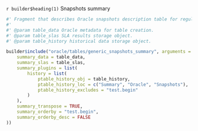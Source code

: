 `r builder$heading(1)` Snapshots summary

```r

#' Fragment that describes Oracle snapshots description table for regular report.
#'
#' @param table_data Oracle metadata for table creation.
#' @param table_slas SLA results storage object.
#' @param table_history historical data storage object.

builder$include("oracle/tables/generic_snapshots_summary", arguments = list(
    summary_data = table_data,
    summary_slas = table_slas,
    summary_plugins = list(
        history = list(
            ptable_history_obj = table_history,
            ptable_history_loc = c("Summary", "Oracle", "Snapshots"),
            ptable_history_excludes = "test.begin"
        )
    ),
    summary_transpose = TRUE,
    summary_orderby = "test.begin",
    summary_orderby_desc = FALSE
))
```
